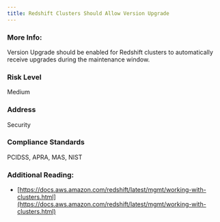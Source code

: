 ```yaml
---
title: Redshift Clusters Should Allow Version Upgrade
---
```


### More Info:

Version Upgrade should be enabled for Redshift clusters to automatically receive upgrades during the maintenance window.

### Risk Level

Medium

### Address

Security

### Compliance Standards

PCIDSS, APRA, MAS, NIST

### Additional Reading:

- [https://docs.aws.amazon.com/redshift/latest/mgmt/working-with-clusters.html](https://docs.aws.amazon.com/redshift/latest/mgmt/working-with-clusters.html)
